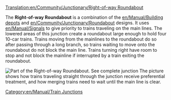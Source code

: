 [[Translation:en/Community/Junctionary/Right-of-way Roundabout]]
{{en/Community/Junctionary/Navigation}}

The '''Right-of-way Roundabout''' is a combination of the [[en/Manual/Building depots]] and [[en/Community/Junctionary/Roundabout]] designs.  It uses [[en/Manual/Signals]] to give priority to trains traveling on the main lines.  The lowered areas of this junction create a roundabout large enough to hold four 10-car trains. Trains moving from the mainlines to the roundabout do so after passing through a long branch, so trains waiting to move onto the roundabout do not block the main line. Trains turning right have room to stop and not block the mainline if interrupted by a train exiting the roundabout.

[[File:en/Community/Junctionary/AdvancedMain4WaySmall.png|none|frame|Part of the Right-of-way Roundabout. [[File:en/Community/Junctionary/AdvancedMain4Way.png|See complete junction]]]]
The picture shows how trains traveling straight through the junction receive preferential treatment, and how merging trains need to wait until the main line is clear.

{{en/Community/Junctionary/Junction Criteria|Expensive|3|1|0|2|1|1|1|0|1|1|2||Broken down trains affect one line or all left turns.|
*Very high capacity.
*Traffic jams unlikely but possible (left turns).
*Trains can use the junction to make a U-turn.
*Reqiures a large area.
}}

[[Category:en/Manual/Train Junctions]]
